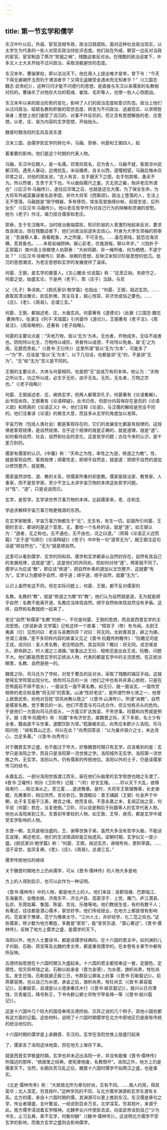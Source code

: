 ```yaml
---
---
---
```

title: 第一节玄学和儒学
---



东汉中叶以后，外戚、宦官迭相专政，政治日趋腐败。面对这种社会政治现实，以太学生为代表的一些人对现实政治持批评态度。他们站在外戚、朝官一边反对当政的宦官。宦官制造了两次“党锢之祸”，残酷迫害反对派。在残酷的政治迫害下，许多文人士大夫开始不过问政治，采取消极避世的态度。

东汉末年，曹操掌权，即以法治天下。他在用人上提出唯才是举，曾下令：“今天下得无被褐怀玉而钓于渭滨者乎？又得无盗嫂受金遇未而无知者乎？”（《三国志·魏志·武帝纪》），这种只问才能不问德行的思想，是直接与东汉以来儒家的名教相对抗的。曹操杀了对他存大功的荀彧、崔琰、毛玠等人，也使一些人心惊胆战。

东汉末年以来的政治形势的变化，影响了人们的政治态度和意识形态。政治上他们从过问政治、砥砺名教和积极的现世态度，转变为不问政治、逃避现实、以求明哲保身；思想上他们接受了消沉的、对事不作反抗的，但又含有思想解放的老、庄思想。以老、庄、易为内容的玄学思想，开始抬头。

魏普时期洛阳的玄风及其东渡

汉末三国，由儒学到玄学的转化中，马融、郭泰、何晏和王弼四人，起

着重要的影响，他们是这个时期的代表人物。

马融，东汉中后期人，是一名儒。邓骘仰其名，召为舍人，马融不就，客居凉州武都汉阳。遇羌人暴动，边境扰乱，米谷踊贵，自关以西，道殣相望。马融后悔未应邓骘之召，对他的朋友说，“古人有言，左手据天下之图，右手刎其喉，愚夫不为。所以然者，生贵于天下也。今以曲俗飓尺之羞，灭无资之躯，殆非老庄所谓也”（《后汉书·马融传》）。遂往应邓骘之召，也就是这位大儒，为了保全生命，为大将军外戚梁冀诬害名臣李固，并作大将军《西第颂》。政治上堕落的人，生活上无不堕落。马融就是“居守眼器，多有侈饬，常坐高堂施绛纱帐，前授生徒，后列女乐”（《后汉书·马融传》）。他以老庄哲学作为对自己行为的辩解和灵魂的安慰。他为《老子》作注，竭力捏合儒家和老庄。

郭泰，生于东汉晚年。当时政治极端腐败，知识阶层的人曾激烈地起来反对，要求改良政治，但在残酷迫害下，他们对政治前途失去信心。时身为大学生领袖的郭泰说：“吾昼察人事，夜看乾象，大之所废，不可支也。……虽在原陆，犹恐沧海流横，吾其鱼也。……未若岩岫颐神。娱心彭老，优哉游哉，聊以卒岁。”（《抱朴子·正郭篇》）南州高士徐穉使人劝郭泰：“大树将颠，非一绳所维，何为栖栖，不遑宁处？”（《后汉书·徐穉传》）郭泰、徐穉的思想，反映汉末知识阶层思想的低沉。低沉的思想潮流，为老庄思想和玄学的发展提供了温床。

何晏、王弼，是玄学的奠基人。《文心雕龙·论说篇》称：“迄至正始，务欲守之，何晏之徒，始盛玄论，于是冉（老子）、周（庄子）当路，与尼

父（孔子）争涂矣。”《颜氏家训·勉学篇》也指出：“何晏、王弼，祖述玄宗。……直取其清淡雅论，剖玄析微，宾主往复，娱心悦耳，非济世成俗之要也。……《庄》、《老》、《周易》，总谓三玄。”

何晏、王弼，都祖述老、庄，大煽玄风。何晏著有《道德论》（此据《三国志·魏志·曹爽传》，张湛注《列子·天瑞篇》引何晏作《道论》）。王弼著有《老子注》、《周易注》、《周易略例》，还著有《老子指略》。

何晏的主要论点是：“天地万物，皆以‘无为’为本。无也者，开物成务，无往不成者也。阴阳恃以化生，万物恃以咸形，贤者恃以成德，不肖恃以免身。故‘无’之为用，无爵而贵矣。”（《晋书·王衍传》）这里所谓“皆以‘无为’为本”，可能多了一“为”字，应该是“皆以‘无’为本”。以下几句话，也都是讲“无”的，不是讲“无为”。“无”和“无为”含义是不同的。

王弼的主要论点，大体与何晏相同，也是把“无”说成万有的本体。他认为：“夫物之所以生，功之所以成，必生乎无形，由乎无名。无形。无名者，万物之宗也。”（《老子指略》）

何晏、王弼祖述老、庄，阐扬玄学，但两人都尊崇孔子。何晏著有《论语集解》，此书现尚存。王弼著有《论语释疑》，此书已佚，但部分内容保存在皇侃的《论语义疏》和邢昺的《论语正义》中。他们注释《论语》，与汉儒的解经是完全不同的。他们注重讲《论语》的微言大意，而且多从玄学的角度加以发挥。

宇宙万物（包括人类社会）都是客观存在的，它们的发展变化都是有规律的。这规律是客观规律，是自然规律。合乎这个规律的就是正确的，就是道理，就是“道”。如何看待自然、社会，自然和社会的变化，这是哲学问题；古往今来的认识，是千差万别的。

儒家有儒家的认识。《中庸》称：“天命之为性，率性之为道，修道之为教”。性，就是客观自然、客观规律；顺着性走，即顺乎自然走，就是道：把顺乎自然的道加以修饬整齐，就是教。

儒家虽然讲性、道、教的关系，但儒家所重的却是教。儒家是政治家、教育家、人事家，而不是哲学家。至少不怎么太讲宇宙万物的本体这些哲学问题。对“性”、“道”，只是说说而已。

玄学，是哲学。玄学讲世界万事万物的本体。比起儒家来，老、庄和玄

学追求解释宇宙万事万物更根源的东西。

在玄学家眼里，宇宙万事万物都生于“无”，无生有，有生一切。前面所引何晏、王弼的言论，都讲的是这个意思。无，要给一个名称的话，就是“道”。如王弼认为：“道者，无之称也。无不通也，无不由也，况之曰道。”（邢昺《论语正义述而篇》“志于道”句疏引《论语释疑》）《老子》书中有一句“道常无为”。据王弼注这句话是“顺自然也”。“无为”就是顺自然。

这里可以看到儒学、玄学的同和异。儒学和玄学都承认自然的存在，自然有其自己的发展规律，这就是“道”。这是他们的共同处。但如何对待“道”，两家就不同了。儒学认为应该“教”，即应该“修道”，把自然朴素的道加以文饬整齐，这就要“有为”。玄学认为要顺乎自然，顺乎道；顺乎道，顺乎自然，就要“无为”。

认识上虽然有这不同，但在实际问题上，何晏、王弼，都不反对儒家的

名教。名教的“教”，就是“修道之为教”的“教”。他们认为自然就是道，无为就是顺乎自然：名教不能离开道，名教应当体现自然。顺乎自然和体现自然没有矛盾。这样，自然和名教就统一起来了。

老庄“自然”和儒家“名教”的统一，不仅是何晏、王弼的思想，而且是西晋玄学的主流思想。《世说新语·文学篇》记有这样一个故事：“桓宣子（修）有令闻。太尉王夷甫（衍）见而问曰：老庄与圣教同异？对曰：将无同。太尉善其言，辟之为掾。世谓三语掾。”差不多同样内容的故事又见之《晋书·阮籍传附瞻传》：“阮瞻见司徒王戎，戎问曰：圣人贵名教，老庄明自然，其旨同异？瞻曰：将无同。戎恣嗟良久，即命辟之。时人谓之三语掾。”故事出之王衍、桓修还是出自王戎、阮瞻，问题不大。他们都是西晋玄学的正统派人物，代表的都是玄学中的主流思想。在正统派眼里，名教、自然是统一的。

魏晋之际，司马氏为了夺权，对党于曹氏的反对派，采取了残酷的镇压手段。这就使得玄学阵营出现分化。依附司马氏的一派（他们之中也有并非真心依附，只是在恐怖面前不得不低头），一面谈玄一面不离名教。如王衍，就一面谈玄，一面欣赏桓修的老庄和圣教“将无同”的答案。山涛“性好老庄”，是所谓竹林七贤之一，他曾上疏晋武帝，劝他对百姓“崇风尚教以敦之”（《晋书·山涛传》）。所谓“尚教”，自然是儒家名教。党于曹氏的一派，他们不愿意与司马氏合作，但又怕有杀头的危险。于是他们一方面向司马氏低头，一方面又旷达放诞，不务世事。阮籍和向秀就是例子。据《晋书·阮籍传》称：阮籍“本有济世志，属魏晋之际，天下多故，名士少有全者，籍由是不与世事，遂酣饮卧为常。”嵇康被杀后，向秀应本郡计入洛阳。司马昭问他：“闻有箕山之志，何以在此？”向秀回答说：“以为巢许狷介之士，未达尧心，岂足多慕。”（《晋书·向秀传》）

对于魏晋玄学之盛，也不能过于夸大，好像魏晋时期只有玄学。应该看到的是：玄学只是洛阳之学，而且只是洛阳第一流世族之学。洛阳城外无玄学，洛阳第一流世族之外，无玄学。洛阳以外，仍有儒家的传统地位。洛阳以外的士子，仍是读儒家传习的经书。

永嘉乱后，一部分洛阳世族渡江而东，装在他们头脑里的玄学思想也随之东渡了。《晋书·卫瓘传》附孙《卫玠传》记载：“（玠）好言玄理。……玠以天下大乱，欲移母南行……母泣涕从之。至江夏……遂进豫章。是时，大将军王敦镇豫章，长史谢鲲，先雅重玠，相见欣然，言论弥日。敦谓鲲曰：昔王辅嗣（王弼）吐金声于中朝，此子复玉振于江表。微言之绪，绝而复续。不意永嘉之末，复闻正始之音，何平叔（何晏）若在，当复绝倒。”卫玠，可以说是稍后于阮籍等人的玄学代表人物，他也从洛阳来到江东。东晋初年掌权的人物，如王敦、王导、庾亮，都是玄学中或受玄学影响的人物。

东晋一朝，玄风是相当盛的。王、谢等世族子弟，虽然大多没有哲学头脑，不能谈玄说理，阐述老庄，他们的生活情调却是正始遗风。梁朝时期，玄学似又一度小盛。《颜氏家训·勉学篇》称：“何晏、王弼，祖述玄宗，递相夸尚，景附草靡。……洎于梁世，兹凤复阐，《老》、《庄》、《周易》，总谓三玄。”

儒学传统地位的继续

关于魏晋时期地方上仍尚儒学，可从《晋书·儒林传》的人物大多是地

方上的人得到启示，也可以此作为一种证明。

《晋书·儒林传》中的人物，都是地方上的人。他们来自：吴郡钱塘、巴郡临江、东海襄贲、会稽余姚、济南东平、济北卢县、高密淳于、上党、雁门、庐江潜县、弘农、东莞姑幕、鲁国、陈留、京兆、乐陵等地。他们教授生徒，有的有数千人；有著述，往往都是潜心儒术，家世好学。他们传经授业，在地方上都是很有影响的。范宣家于豫章，范宁为豫章太守。“江州人士，并好经学，化二范之风也。”这些儒家，除少数为地方著姓，多数是“家贫”，能“安贫乐道、“潜心著述”。《晋书·儒林传》，反映了地方上儒学之盛，是儒学的天下。

洛阳以外，地方人士要读书，都是读儒学经典的。在十六国的君主中，如刘渊的儿子刘聪、石勒、荷坚等及北魏的孝文帝，都是重视儒学的。在本卷有关章节中都有所反映。

五德终始思想在十六国时期又大盛起来。十六国的君主都信奉这一套，定服色，定德性，信灾异样瑞之说。石勒以赵承金（晋为金德），为水德，旗帜尚黑，牲牡尚玄。发生日蚀，石勒就避正殿三日，令群臣公卿各上封事（《晋书·石勒载记》）。前燕慕容携，也以自己为水德，承金之后，旗帜尚黑，牲牡尚玄（《晋书·慕容载记》）。后秦姚苌，自谓是以火德承秦氏木行（《晋书·姚苌载记》）。姚兴以日月薄蚀，灾青屡见，降号称王，下书令群公卿士将牧守宰各降一等（《晋书·姚兴载记》）。

这是十六国中几个较大的国信奉用五德终始、灾异之说的几个例子。其他小国也都有这方面的记载。这些材料，说明了十六国时期儒学在北方中原地区仍是居有传统的统治地位的。

十六国时期的儒学是上承魏晋、东汉的。玄学在洛阳世族上层盛行起来

了，儒家丢了洛阳这块地盘，但在地方上保存下来。

就是西晋玄学极盛时期，玄学也并未迈出洛阳一步，并没有能像《晋书·儒林传》所描述的那样，“摈阁里之经典，使宪章弛废，名教颓坏”。洛阳之外，地方上仍是儒家天下。当然，长期兵荒马乱之后，魏晋十六国时儒学不如两汉之盛，也是事实。

《北史·儒林传序》称：“大抵南北所为章句好尚，互有不同。……南人约简，得其英华；北人深芜，穷其枝叶。”这种学风的不同，与北方儒学渊源和玄学东渡有关系。北方的儒，来自十六国时期的儒，其渊源可以更上推到东汉。东汉儒是章句之学，传业者寝盛，支叶繁滋，一经说到百余万言。北学深芜，穷其枝叶，来源于此。南方儒学浸润着玄学精神。北魏李业兴作使臣去梁，向梁武帝谈到自己“少为书生，止习五典，素不玄学，何敢仰酬”（《魏书·儒林传》）。这说明北方儒学不受玄学的影响，而南方玄学之盛则会影响儒学。